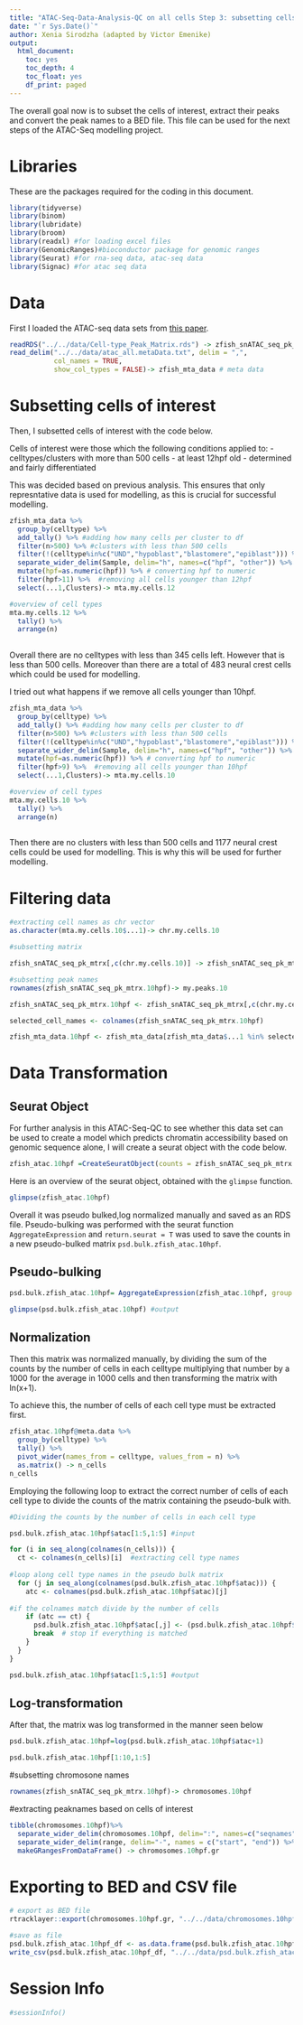 ```yaml
---
title: "ATAC-Seq-Data-Analysis-QC on all cells Step 3: subsetting cells for modelling"
date: "`r Sys.Date()`"
author: Xenia Sirodzha (adapted by Victor Emenike)
output:
  html_document: 
    toc: yes
    toc_depth: 4
    toc_float: yes
    df_print: paged
---
```


The overall goal now is to subset the cells of interest, extract their peaks and convert the peak names to a BED file. This file can be used for the next steps of the ATAC-Seq modelling project.

# Libraries 

These are the packages required for the coding in this document.
```r
library(tidyverse) 
library(binom)
library(lubridate)
library(broom)
library(readxl) #for loading excel files
library(GenomicRanges)#bioconductor package for genomic ranges
library(Seurat) #for rna-seq data, atac-seq data
library(Signac) #for atac seq data
```


# Data

First I loaded the ATAC-seq data sets from [this paper](https://www.nature.com/articles/s41597-023-02373-y). 
```r
readRDS("../../data/Cell-type_Peak_Matrix.rds") -> zfish_snATAC_seq_pk_mtrx #count matrix
read_delim("../../data/atac_all.metaData.txt", delim = ",",
           col_names = TRUE,  
           show_col_types = FALSE)-> zfish_mta_data # meta data
```

# Subsetting cells of interest

Then, I subsetted cells of interest with the code below. 

Cells of interest were those which the following conditions applied to:
- celltypes/clusters with more than 500 cells
- at least 12hpf old
- determined and fairly differentiated

This was decided based on previous analysis. This ensures that only represntative data is used for modelling, as this is crucial for successful modelling. 

```r
zfish_mta_data %>% 
  group_by(celltype) %>% 
  add_tally() %>% #adding how many cells per cluster to df
  filter(n>500) %>% #clusters with less than 500 cells
  filter(!(celltype%in%c("UND","hypoblast","blastomere","epiblast"))) %>%   #removing celltypes we do not want
  separate_wider_delim(Sample, delim="h", names=c("hpf", "other")) %>% #extracting hpf from the Sample column
  mutate(hpf=as.numeric(hpf)) %>% # converting hpf to numeric
  filter(hpf>11) %>%  #removing all cells younger than 12hpf
  select(...1,Clusters)-> mta.my.cells.12

#overview of cell types 
mta.my.cells.12 %>% 
  tally() %>% 
  arrange(n)
  
```

Overall there are no celltypes with less than 345 cells left. However that is less than 500 cells. Moreover than there are a total of 483 neural crest cells which could be used for modelling.

I tried out what happens if we remove all cells younger than 10hpf. 
```r
zfish_mta_data %>% 
  group_by(celltype) %>% 
  add_tally() %>% #adding how many cells per cluster to df
  filter(n>500) %>% #clusters with less than 500 cells
  filter(!(celltype%in%c("UND","hypoblast","blastomere","epiblast"))) %>%   #removing celltypes we do not want
  separate_wider_delim(Sample, delim="h", names=c("hpf", "other")) %>% #extracting hpf from the Sample column
  mutate(hpf=as.numeric(hpf)) %>% # converting hpf to numeric
  filter(hpf>9) %>%  #removing all cells younger than 10hpf
  select(...1,Clusters)-> mta.my.cells.10

#overview of cell types 
mta.my.cells.10 %>% 
  tally() %>% 
  arrange(n)
  
```

Then there are no clusters with less than 500 cells and 1177 neural crest cells could be used for modelling. This is why this will be used for further modelling. 

# Filtering data

```r
#extracting cell names as chr vector
as.character(mta.my.cells.10$...1)-> chr.my.cells.10

#subsetting matrix

zfish_snATAC_seq_pk_mtrx[,c(chr.my.cells.10)] -> zfish_snATAC_seq_pk_mtrx.10hpf

#subsetting peak names 
rownames(zfish_snATAC_seq_pk_mtrx.10hpf)-> my.peaks.10
```

```r

zfish_snATAC_seq_pk_mtrx.10hpf <- zfish_snATAC_seq_pk_mtrx[,c(chr.my.cells.10)]

selected_cell_names <- colnames(zfish_snATAC_seq_pk_mtrx.10hpf)

zfish_mta_data.10hpf <- zfish_mta_data[zfish_mta_data$...1 %in% selected_cell_names, ]
```


# Data Transformation


## Seurat Object

For further analysis in this ATAC-Seq-QC to see whether this data set can be used to create a model which predicts chromatin accessibility based on genomic sequence alone, I will create a seurat object with the code below.

```r
zfish_atac.10hpf =CreateSeuratObject(counts = zfish_snATAC_seq_pk_mtrx.10hpf, assay = "atac", meta.data = zfish_mta_data.10hpf) #creating a seurat object
```

Here is an overview of the seurat object, obtained with the `glimpse` function.

```r
glimpse(zfish_atac.10hpf)
```


Overall it was pseudo bulked,log normalized manually and saved as an RDS file. Pseudo-bulking was performed with the seurat function `AggregateExpression` and `return.seurat = T` was used to save the counts in a new pseudo-bulked matrix `psd.bulk.zfish_atac.10hpf`. 

## Pseudo-bulking
```r
psd.bulk.zfish_atac.10hpf= AggregateExpression(zfish_atac.10hpf, group.by = "celltype") #pseudobulking

glimpse(psd.bulk.zfish_atac.10hpf) #output
```

## Normalization
Then this matrix was normalized manually, by dividing the sum of the counts by the number of cells in each celltype multiplying that number by a 1000 for the average in 1000 cells and then transforming the matrix with ln(x+1).

To achieve this, the number of cells of each cell type must be extracted first.
```r
zfish_atac.10hpf@meta.data %>% 
  group_by(celltype) %>% 
  tally() %>% 
  pivot_wider(names_from = celltype, values_from = n) %>% 
  as.matrix() -> n_cells
n_cells
```


Employing the following loop to extract the correct number of cells of each cell type to divide the counts of the matrix containing the pseudo-bulk with. 
```r
#Dividing the counts by the number of cells in each cell type

psd.bulk.zfish_atac.10hpf$atac[1:5,1:5] #input

for (i in seq_along(colnames(n_cells))) {
  ct <- colnames(n_cells)[i]  #extracting cell type names
  
#loop along cell type names in the pseudo bulk matrix
  for (j in seq_along(colnames(psd.bulk.zfish_atac.10hpf$atac))) {
    atc <- colnames(psd.bulk.zfish_atac.10hpf$atac)[j]  
    
#if the colnames match divide by the number of cells
    if (atc == ct) {
      psd.bulk.zfish_atac.10hpf$atac[,j] <- (psd.bulk.zfish_atac.10hpf$atac[, j] / n_cells[, i])*1000
      break  # stop if everything is matched 
    }
  }
}

psd.bulk.zfish_atac.10hpf$atac[1:5,1:5] #output

```

## Log-transformation
After that, the matrix was log transformed in the manner seen below

```r
psd.bulk.zfish_atac.10hpf=log(psd.bulk.zfish_atac.10hpf$atac+1)

psd.bulk.zfish_atac.10hpf[1:10,1:5]
```
#subsetting chromosone names
```r
rownames(zfish_snATAC_seq_pk_mtrx.10hpf)-> chromosomes.10hpf
```

#extracting peaknames based on cells of interest
```r
tibble(chromosomes.10hpf)%>% 
  separate_wider_delim(chromosomes.10hpf, delim=":", names=c("seqnames", "range")) %>% 
  separate_wider_delim(range, delim="-", names = c("start", "end")) %>% 
  makeGRangesFromDataFrame() -> chromosomes.10hpf.gr
```
# Exporting to BED and CSV file

```r

# export as BED file
rtracklayer::export(chromosomes.10hpf.gr, "../../data/chromosomes.10hpf.bed", format = "BED") #bioconductor package

#save as file
psd.bulk.zfish_atac.10hpf_df <- as.data.frame(psd.bulk.zfish_atac.10hpf)
write_csv(psd.bulk.zfish_atac.10hpf_df, "../../data/psd.bulk.zfish_atac.10hpf.lg1x.csv")
```

# Session Info 

```r
#sessionInfo()
```

